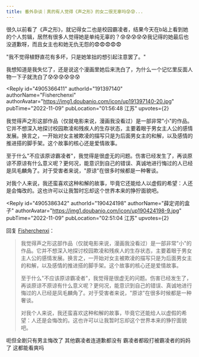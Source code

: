 ```yaml
---
title: 番外杂谈｜真的有人觉得《声之形》的女二很无辜吗😰😰...
---
```



<Forum groupName="动画番剧" groupUrl="https://www.douban.com/group/596353/" archivedAt="2025-05-16T14:55:37.153Z">
  <Post
    id="278141916"
    title="番外杂谈｜真的有人觉得《声之形》的女二很无辜吗😰😰..."
    url="https://www.douban.com/group/topic/278141916/?_spm_id=MjM2OTg1MzE5"
    pubTime="2023-08-27"
    highlightUserId="191397140"
  >
很久以前看了《声之形》，就记得女二也是校园霸凌者，结果今天在b站上看到她的个人剪辑，居然有很多人觉得她是单纯无辜的？😰😰😰😰😰我记得的她最后也没道歉呀，而且女主也和她无仇无怨的😨😨😨😨😨

"我不觉得植野直花有多坏，只是她笨拙的想引起注意罢了。"

我想知道是我失忆了，还是说这个漫画里她后来洗白了，为什么一个记忆里反面人物一下子就洗白了😰😰😰😰😰😰

<Reply
  id="4905366411"
  authorId="191397140"
  authorName="Fisherchenxi"
  authorAvatar="https://img1.doubanio.com/icon/up191397140-20.jpg"
  pubTime="2022-11-09"
  pubLocation="01:56:48 江苏"
  upvotes={2}
>
我觉得声之形这部作品（仅就电影来说，漫画我没看过）是一部非常"小"的作品。它并不想深入地探讨校园欺凌和残疾人的生存状态，主要着眼于男女主人公的感情发展。换言之，一开始对女主被欺凌的描写只是为后面男女主的和解，以及感情的推进搭的脚手架。这个故事的核心还是爱情故事。

至于什么"不应该原谅霸凌者"，我觉得是很虚无的问题。伤害已经发生了，再谈原谅不原谅有什么意义呢？更何况，能意识到自己的错误、真诚地进行悔过的人已经是凤毛麟角了。对于受害者来说，"原谅"在很多时候都是一种奢谈。

对我个人来说，我还蛮喜欢这种和解的故事，毕竟它还能给人以虚假的希望：人还是会悔改的。这也许可以让我暂时忘却这个世界本来的狰狞面貌吧。
</Reply>

<Reply
  id="4905386342"
  authorId="190424198"
  authorName="薛定谔的盒子"
  authorAvatar="https://img1.doubanio.com/icon/up190424198-9.jpg"
  pubTime="2022-11-09"
  pubLocation="02:51:04 江苏"
  upvotes={2}
>
回复 [Fisherchenxi](https://www.douban.com/people/191397140/)：
 > 我觉得声之形这部作品（仅就电影来说，漫画我没看过）是一部非常"小"的作品。它并不想深入地探讨校园欺凌和残疾人的生存状态，主要着眼于男女主人公的感情发展。换言之，一开始对女主被欺凌的描写只是为后面男女主的和解，以及感情的推进搭的脚手架。这个故事的核心还是爱情故事。
> 
> 至于什么"不应该原谅霸凌者"，我觉得是很虚无的问题。伤害已经发生了，再谈原谅不原谅有什么意义呢？更何况，能意识到自己的错误、真诚地进行悔过的人已经是凤毛麟角了。对于受害者来说，"原谅"在很多时候都是一种奢谈。
> 
> 对我个人来说，我还蛮喜欢这种和解的故事，毕竟它还能给人以虚假的希望：人还是会悔改的。这也许可以让我暂时忘却这个世界本来的狰狞面貌吧。

呃但全剧只有男主悔改了 其他霸凌者连道歉都没有
霸凌者都殴打被霸凌者的妈妈了 这都能看爽吗
</Reply>
  </Post>
</Forum>
